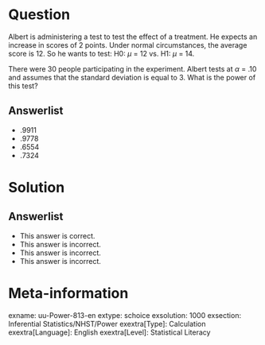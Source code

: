 Question
========
  
Albert is administering a test to test the effect of a treatment. He expects an increase in scores of 2 points. Under normal circumstances, the average score is 12. So he wants to test: H0: $\mu$ = 12 vs. H1: $\mu$ = 14.

There were 30 people participating in the experiment. Albert tests at $\alpha$ = .10 and assumes that the standard deviation is equal to 3. What is the power of this test?

  
Answerlist
----------
* .9911
* .9778
* .6554
* .7324

Solution
========


Answerlist
----------
* This answer is correct.
* This answer is incorrect.
* This answer is incorrect.
* This answer is incorrect.

Meta-information
================
exname: uu-Power-813-en
extype: schoice
exsolution: 1000
exsection: Inferential Statistics/NHST/Power
exextra[Type]: Calculation
exextra[Language]: English
exextra[Level]: Statistical Literacy 